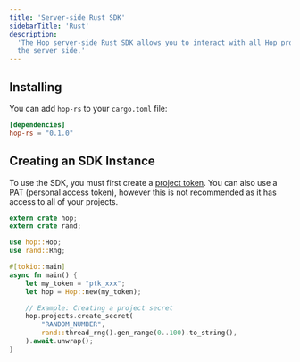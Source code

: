 ```yaml
---
title: 'Server-side Rust SDK'
sidebarTitle: 'Rust'
description:
  'The Hop server-side Rust SDK allows you to interact with all Hop products on
  the server side.'
---
```


## Installing

You can add `hop-rs` to your `cargo.toml` file:

```toml TOML
[dependencies]
hop-rs = "0.1.0"
```

## Creating an SDK Instance

To use the SDK, you must first create a
[project token](/reference/project-tokens). You can also use a PAT (personal
access token), however this is not recommended as it has access to all of your
projects.

```rust RS
extern crate hop;
extern crate rand;

use hop::Hop;
use rand::Rng;

#[tokio::main]
async fn main() {
    let my_token = "ptk_xxx";
    let hop = Hop::new(my_token);

    // Example: Creating a project secret
    hop.projects.create_secret(
        "RANDOM_NUMBER",
        rand::thread_rng().gen_range(0..100).to_string(),
    ).await.unwrap();
}
```
